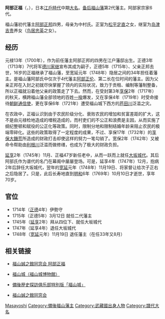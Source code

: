 {{Infobox officeholder
| name               = 阿部正福
| image              = Abe Masayoshi.jpg 
| caption            = 

| office            = [[備後福山藩|備後福山藩]]藩主
| term_start        = 1715年
| term_end          = 1748年
|predecessor        = [[阿部正邦|阿部正邦]]
| successor         = [[阿部正右|阿部正右]]

| office1            = [[大坂城代|大坂城代]]
| term_start1        = 1745年
| term_end1          = 1747年
|predecessor1        = {{link-ja|堀田正亮|堀田正亮}}
| successor1         = {{link-ja|酒井忠用|酒井忠用}}

| birth_name         = 	
| birth_date         = {{birth date|1700|7|21}}<br>（[[元禄|元禄]]13年6月6日）
| birth_place        = 
| death_date         = {{death date and age|1769|11|7|1700|7|21}}<br>（[[明和_(年號)|明和]]6年10月10日）
| death_place        = 
| module             = {{日本武士|child=yes
| 時代 = [[江戶時代|江戶時代]]中期
| 改名 = 
| 別名 = 
| 諡号 = 
| 神号 = 
| 戒名 = 
| 霊名 = 
| 墓所 = [[谷中靈園|谷中靈園]]
| 官位 = 伊勢守、從四位下
| 幕府 = 
| 主君 = 
| 藩   = 
| 氏族 = [[阿部氏_(德川譜代)|阿部氏]]
| 父 = [[阿部正邦|阿部正邦]]
| 母 = 中村氏
| 兄 = 
| 正室= [[松平定直|松平定直]]之女
| 繼室= [[岛津吉贵|岛津吉贵]]养女（[[鸟居忠英|鸟居忠英]]之女）
| 側室= 
 
| 子   = [[酒井忠雄|酒井忠雄]]（长男）、[[阿部正右|阿部正右]]（次男）、[[米津田恒|米津田恒]]（四男）、[[阿部正兴|阿部正兴]]（六男）、[[安藤定振|安藤定振]]（七男）、[[阿部正至|阿部正至]]（八男）
| 女 = [[六乡政林|六乡政林]]正室、[[诹访忠厚|诹访忠厚]]正室（后为[[柳泽信有|柳泽信有]]继室）
| 特記事項 = 
 }}
}}
'''阿部正福'''（{{jpn|j=阿部 正福|kana=あべ まさよし|rm=Abe Masayoshi}}，{{bd|1700年|7月21日|1769年|11月7日|}}），日本[[江戶時代|江戶時代]]中期[[大名_(稱謂)|大名]]。[[备后福山藩|备后福山藩]]第2代藩主。阿部家宗家6代。

福山藩初代藩主[[阿部正邦|阿部正邦]]四男，母亲为中村氏。正室为[[松平定直|松平定直]]之女，继室为[[岛津吉贵|岛津吉贵]]养女（[[鸟居忠英|鸟居忠英]]之女）。

== 经历 ==
元禄13年（1700年），作为前任藩主阿部正邦的四男在江户藩邸出生。正德3年（1713年）7代将军[[德川家继|德川家继]]宣布其成为嗣子，正德5年（1715年）、父亲正邦去世，16岁的正福继承了福山藩，至宽延元年（1748年）隐居之间的34年担任着藩主。是福山藩阿部氏中仅次于4代藩主[[阿部正伦|阿部正伦]]、第二长在位时间的藩主。因为父亲正邦在入封之初就尽快掌握了领内的实际状况，致力于贡租、编制等藩制整备，所以正福就沿着他父亲的政策走了下去。然而，在受封第3年[[享保|享保]]2年（1717年）的秋天，横跨福山藩全部领地的百姓[[一揆|一揆]]爆发，又在享保4年（1719年）时受命接待[[朝鲜通信使|朝鲜通信使]]，更在享保6年（1721年）遭受福山城下西方的[[芦田川|芦田川]]泛滥之灾。

在农政中，正福认识到由于农民阶级分化、衰败农民的增加和贫富差距的扩大，这不是由元禄检地造成的増税造成的，而村吏们的不公正和浪费是主因，从而实施了纲纪整顿和赋役的公正化等政策。同时，限制分地和限制结婚年龄来阻止农民的极端零碎化。这些的政策取得了一定程度的成果，不过、享保17年（1732年）的[[享保大饑荒|享保大饑荒]]所造成的财政打击却使这样的努力一笔勾销了。宽保2年（1742年）又被命令帮助由[[利根川|利根川]]泛滥而做修缮，也成为了极大的财政负担。

[[延享|延享]]2年（1745年）11月、正福47岁新任老中，从而一跃而上就任[[大坂城代|大坂城代]]。其后阿部氏作为谱代的名门在幕阁中屡屡登场。可是，延享4年（1747年）12月，抱病2年后辞任大坂城代，翌年的[[宽延|宽延]]元年（1748年）11月19日、将家督让给次子正右之后隐居了。只是，此后长寿地直到[[明和_(年號)|明和]]6年（1769年）10月10日才逝世，享年70岁。

== 官位 ==
*1714年（[[正德_(日本)|正德]]4年）伊勢守
*1715年（正德5年）3月12日 就任二代藩主
*1745年（[[延享|延享]]2年）拜从四位下、就任大坂城代
*1747年（延享4年）退任大坂城代
*1748年（[[宽延|宽延]]元年）11月19日 退任藩主（在任33年又8月）

== 相关链接 ==
* {{ja}} [https://web.archive.org/web/20070929181332/http://miroku.shinmedia.jp/~sei-dou/jinmeiroku/abe-masayoshi/abe-masayoshi.htm 福山誠之館同窓会 阿部正福]
* {{ja}} [http://www.city.fukuyama.hiroshima.jp/fukuyamajyo/ 福山城（福山城博物館）] {{Wayback|url=http://www.city.fukuyama.hiroshima.jp/fukuyamajyo/ |date=20070909154647 }}
* {{ja}} [https://web.archive.org/web/20050407194724/http://www1.odn.ne.jp/~aaa14530/fukuyama/shiro001.html 備後歴史探訪俱乐部特別版「福山城」]
* {{ja}} [http://wp1.fuchu.jp/~sei-dou/ 福山誠之館同窓会] {{Wayback|url=http://wp1.fuchu.jp/~sei-dou/ |date=20200131044655 }}

{{備後福山藩主|阿部氏|2代|1715年 - 1748年}}
{{大坂城代}}

{{DEFAULTSORT:Abe Masayoshi}}
[[Category:阿部氏|Masayoshi]]
[[Category:備後福山藩主|Category:備後福山藩主]]
[[Category:武藏國出身人物|Category:武藏國出身人物]]
[[Category:譜代大名|Category:譜代大名]]
